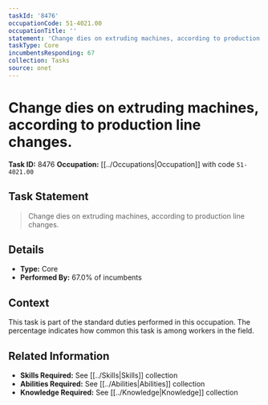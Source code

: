 ```yaml
---
taskId: '8476'
occupationCode: 51-4021.00
occupationTitle: ''
statement: 'Change dies on extruding machines, according to production line changes.'
taskType: Core
incumbentsResponding: 67
collection: Tasks
source: onet
---
```

# Change dies on extruding machines, according to production line changes.

**Task ID:** 8476
**Occupation:** [[../Occupations|Occupation]] with code `51-4021.00`

## Task Statement

> Change dies on extruding machines, according to production line changes.

## Details

- **Type:** Core
- **Performed By:** 67.0% of incumbents

## Context

This task is part of the standard duties performed in this occupation. The percentage indicates how common this task is among workers in the field.

## Related Information

- **Skills Required:** See [[../Skills|Skills]] collection
- **Abilities Required:** See [[../Abilities|Abilities]] collection
- **Knowledge Required:** See [[../Knowledge|Knowledge]] collection
